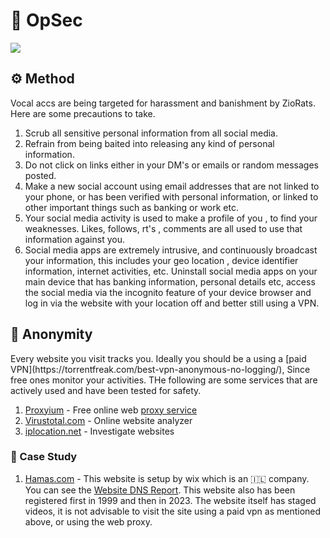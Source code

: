 # 🥷 OpSec

![](https://i.ibb.co/34gZ3m6/image.png)

## ⚙️ Method


<Callout type="warning" emoji="⚠️">
  Vocal accs are being targeted for harassment and banishment by ZioRats. Here
  are some precautions to take.
</Callout>

1. Scrub all sensitive personal information from all social media.
2. Refrain from being baited into releasing any kind of personal information.
3. Do not click on links either in your DM's or emails or random messages posted.
4. Make a new social account using email addresses that are not linked to your phone, or has been verified with personal information, or linked to other important things such as banking or work etc.
5. Your social media activity is used to make a profile of you , to find your weaknesses. Likes, follows, rt's , comments are all used to use that information against you.
6. Social media apps are extremely intrusive, and continuously broadcast your information, this includes your geo location , device identifier information, internet activities, etc. Uninstall social media apps on your main device that has banking information, personal details etc, access the social media via the incognito feature of your device browser and log in via the website with your location off and better still using a VPN.

## 🥷 Anonymity

<Callout type="info" emoji="ℹ️">
  Every website you visit tracks you. Ideally you should be a using a [paid
  VPN](https://torrentfreak.com/best-vpn-anonymous-no-logging/), Since free ones
  monitor your activities. THe following are some services that are actively
  used and have been tested for safety.
</Callout>

1. [Proxyium](https://proxyium.com/) - Free online web [proxy service](https://www.fortinet.com/resources/cyberglossary/proxy-server)
2. [Virustotal.com](https://www.virustotal.com/) - Online website analyzer
3. [iplocation.net](https://tools.iplocation.net/ip-tools) - Investigate websites

### 🔎 Case Study

1. [Hamas.com](https://www.hamas.com/) - This website is setup by wix which is an 🇮🇱 company. You can see the [Website DNS Report](https://snips.sh/f/m14CSWr5_j). This website also has been registered first in 1999 and then in 2023. The website itself has staged videos, it is not advisable to visit the site using a paid vpn as mentioned above, or using the web proxy.
